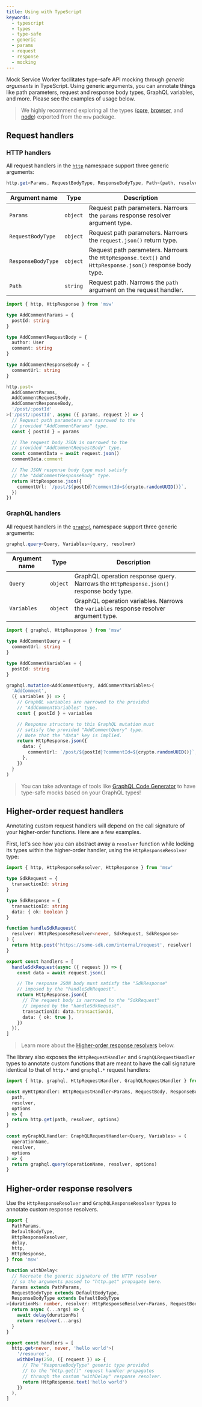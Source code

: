 ```yaml
---
title: Using with TypeScript
keywords:
  - typescript
  - types
  - type-safe
  - generic
  - params
  - request
  - response
  - mocking
---
```


Mock Service Worker facilitates type-safe API mocking through _generic arguments_ in TypeScript. Using generic arguments, you can annotate things like path parameters, request and response body types, GraphQL variables, and more. Please see the examples of usage below.

> We highly recommend exploring all the types ([core](https://github.com/mswjs/msw/blob/main/src/core/index.ts), [browser](https://github.com/mswjs/msw/blob/main/src/browser/index.ts), and [node](https://github.com/mswjs/msw/blob/main/src/node/index.ts)) exported from the `msw` package.

## Request handlers

### HTTP handlers

All request handlers in the [`http`](/docs/api/http) namespace support three generic arguments:

```ts
http.get<Params, RequestBodyType, ResponseBodyType, Path>(path, resolver)
```

| Argument name      | Type     | Description                                                                                              |
| ------------------ | -------- | -------------------------------------------------------------------------------------------------------- |
| `Params`           | `object` | Request path parameters. Narrows the `params` response resolver argument type.                           |
| `RequestBodyType`  | `object` | Request path parameters. Narrows the `request.json()` return type.                                       |
| `ResponseBodyType` | `object` | Request path parameters. Narrows the `HttpResponse.text()` and `HttpResponse.json()` response body type. |
| `Path`             | `string` | Request path. Narrows the `path` argument on the request handler.                                        |

```ts
import { http, HttpResponse } from 'msw'

type AddCommentParams = {
  postId: string
}

type AddCommentRequestBody = {
  author: User
  comment: string
}

type AddCommentResponseBody = {
  commentUrl: string
}

http.post<
  AddCommentParams,
  AddCommentRequestBody,
  AddCommentResponseBody,
  '/post/:postId'
>('/post/:postId', async ({ params, request }) => {
  // Request path parameters are narrowed to the
  // provided "AddCommentParams" type.
  const { postId } = params

  // The request body JSON is narrowed to the
  // provided "AddCommentRequestBody" type.
  const commentData = await request.json()
  commentData.comment

  // The JSON response body type must satisfy
  // the "AddCommentResponseBody" type.
  return HttpResponse.json({
    commentUrl: `/post/${postId}?commentId=${crypto.randomUUID()}`,
  })
})
```

### GraphQL handlers

All request handlers in the [`graphql`](/docs/api/graphql) namespace support three generic arguments:

```ts
graphql.query<Query, Variables>(query, resolver)
```

| Argument name | Type     | Description                                                                             |
| ------------- | -------- | --------------------------------------------------------------------------------------- |
| `Query`       | `object` | GraphQL operation response query. Narrows the `HttpResponse.json()` response body type. |
| `Variables`   | `object` | GraphQL operation variables. Narrows the `variables` response resolver argument type.   |

```ts
import { graphql, HttpResponse } from 'msw'

type AddCommentQuery = {
  commentUrl: string
}

type AddCommentVariables = {
  postId: string
}

graphql.mutation<AddCommentQuery, AddCommentVariables>(
  'AddComment',
  ({ variables }) => {
    // GraphQL variables are narrowed to the provided
    // "AddCommentVariables" type.
    const { postId } = variables

    // Response structure to this GraphQL mutation must
    // satisfy the provided "AddCommentQuery" type.
    // Note that the "data" key is implied.
    return HttpResponse.json({
      data: {
        commentUrl: `/post/${postId}?commentId=${crypto.randomUUID()}`,
      },
    })
  }
)
```

> You can take advantage of tools like [GraphQL Code Generator](https://the-guild.dev/graphql/codegen) to have type-safe mocks based on your GraphQL types!

## Higher-order request handlers

Annotating custom request handlers will depend on the call signature of your higher-order functions. Here are a few examples.

First, let's see how you can abstract away a `resolver` function while locking its types within the higher-order handler, using the `HttpResponseResolver` type:

```ts
import { http, HttpResponseResolver, HttpResponse } from 'msw'

type SdkRequest = {
  transactionId: string
}

type SdkResponse = {
  transactionId: string
  data: { ok: boolean }
}

function handleSdkRequest(
  resolver: HttpResponseResolver<never, SdkRequest, SdkResponse>
) {
  return http.post('https://some-sdk.com/internal/request', resolver)
}

export const handlers = [
  handleSdkRequest(async ({ request }) => {
    const data = await request.json()

    // The response JSON body must satisfy the "SdkResponse"
    // imposed by the "handleSdkRequest".
    return HttpResponse.json({
      // The request body is narrowed to the "SdkRequest"
      // imposed by the "handleSdkRequest".
      transactionId: data.transactionId,
      data: { ok: true },
    })
  }),
]
```

> Learn more about the [Higher-order response resolvers](#higher-order-response-resolvers) below.

The library also exposes the `HttpRequestHandler` and `GraphQLRequestHandler` types to annotate custom functions that are meant to have the call signature identical to that of `http.*` and `graphql.*` request handlers:

```ts
import { http, graphql, HttpRequestHandler, GraphQLRequestHandler } from 'msw'

const myHttpHandler: HttpRequestHandler<Params, RequestBody, ResponseBody> = (
  path,
  resolver,
  options
) => {
  return http.get(path, resolver, options)
}

const myGraphQLHandler: GraphQLRequestHandler<Query, Variables> = (
  operationName,
  resolver,
  options
) => {
  return graphql.query(operationName, resolver, options)
}
```

## Higher-order response resolvers

Use the `HttpResponseResolver` and `GraphQLResponseResolver` types to annotate custom response resolvers.

```ts
import {
  PathParams,
  DefaultBodyType,
  HttpResponseResolver,
  delay,
  http,
  HttpResponse,
} from 'msw'

function withDelay<
  // Recreate the generic signature of the HTTP resolver
  // so the arguments passed to "http.get" propagate here.
  Params extends PathParams,
  RequestBodyType extends DefaultBodyType,
  ResponseBodyType extends DefaultBodyType
>(durationMs: number, resolver: HttpResponseResolver<Params, RequestBodyType, ResponseBodyType>): HttpResponseResolver<Params, RequestBodyType, ResponseBodyType> {
  return async (...args) => {
    await delay(durationMs)
    return resolver(...args)
  }
}

export const handlers = [
  http.get<never, never, 'hello world'>(
    '/resource',
    withDelay(250, ({ request }) => {
      // The "ResponseBodyType" generic type provided
      // to the "http.get()" request handler propagates
      // through the custom "withDelay" response resolver.
      return HttpResponse.text('hello world')
    })
  ),
]
```
